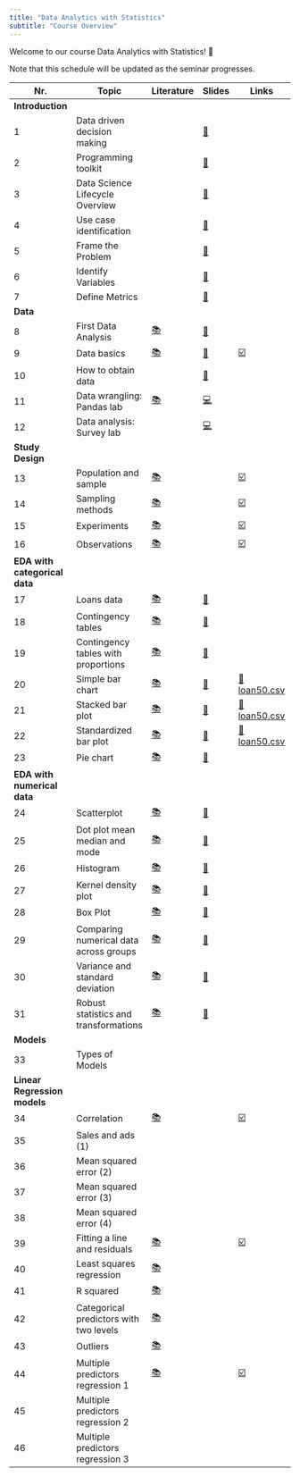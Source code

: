 ```yaml
---
title: "Data Analytics with Statistics"
subtitle: "Course Overview"
---
```


Welcome to our course Data Analytics with Statistics! 👋  

:::{.callout-note}
 Note that this schedule will be updated as the seminar progresses.
:::


Nr.	|	Topic	|	Literature	|		Slides		|	Links	|		Code		|	Lecture/Online	|
---	|	---	|	---	|		---		|	---	|		---		|	---	|
	|	**Introduction**	|		|				|		|				|		|
1	|	Data driven decision making	|		|		[📑](https://docs.google.com/presentation/d/1AfzqhjEAfJ5X4Q8YC9GK14jEBfdDXEIRmXonriwYHNY/export/pdf)		|		|				|	L	|
2	|	Programming toolkit	|		|		[📑](https://docs.google.com/presentation/d/1AHDCyelaOumvZ9-MRLEaSGCulXvvo-hcoFRrTESQW-c/export/pdf)		|		|				|	L	|
3	|	Data Science Lifecycle Overview	|		|		[📑](https://docs.google.com/presentation/d/1LR0LmvKFycE3MIjfDEp6L_bGdJtCOe60rFycWIYayBI/export/pdf)		|		|				|	L	|
4	|	Use case identification	|		|		[📑](https://docs.google.com/presentation/d/1RT7IhYgLgNJ8RiT28sMr8Mfyk5y_e-rfYg3jRsPKGEA/export/pdf)		|		|				|		|
5	|	Frame the Problem	|		|		[📑](https://docs.google.com/presentation/d/12WRK3EgiHOHz2vsJnYxIxNvDQmjTMax1iTSqsjVr7JY/export/pdf)		|		|				|		|
6	|	Identify Variables	|		|		[📑](https://docs.google.com/presentation/d/1VqXuDX_3VFNOGMw3y3uQmvFr2m7b6BlW3if_icQSstM/export/pdf)		|		|				|		|
7	|	Define Metrics	|		|		[📑](https://docs.google.com/presentation/d/1vlVqqU4Frt8y_GaCs4qVx7EVPyNravGhpgkV6tGeYmY/export/pdf)		|		|				|		|
	|	**Data**	|		|				|		|				|		|
8	|	First Data Analysis	|	[📚](https://openintro-ims.netlify.app/data-hello.html#case-study-stents-strokes)	|		[📑](https://docs.google.com/presentation/d/1YXoCWZv37c3u_cMBc3o2_IG_atDlGdLhCwin_Rciwck/export/pdf)		|		|		[💻](https://colab.research.google.com/github/kirenz/lab-ims/blob/main/ae/1_netflix.ipynb)		|	L	|
9	|	Data basics	|	[📚](https://openintro-ims.netlify.app/data-hello.html#data-basics)	|		[📑](https://docs.google.com/presentation/d/1IlR_HTTNE865xiT3GlXD5_RNZDMMtlbNKRftLXPPmsw/export/pdf)		|	[☑️](https://forms.gle/EJT7mcYgPi8drKgR9)	|				|	L	|
10	|	How to obtain data	|		|		[📑](https://docs.google.com/presentation/d/1zldRDAOqmjoJmY_D4-ZkWfhwaklt-UfAPKH4G5kmFVY/export/pdf)		|		|				|		|
11	|	Data wrangling: Pandas lab	|	[📚](https://pandas.pydata.org/docs/)	|		[💻](https://kirenz.github.io/lab-pandas-intro)		|		|				|		|
12	|	Data analysis: Survey lab	|		|		[💻](https://kirenz.github.io/lab-survey)		|		|				|		|
	|	**Study Design**	|		|				|		|				|		|
13	|	Population and sample	|	[📚](https://openintro-ims.netlify.app/data-design.html#data-design)	|	<!--	[📑](https://docs.google.com/presentation/d/1QPdxp5sFumf9zee-WypsuzSkY7n_hvkhFsdJkRF3-pw/export/pdf)	-->	|	[☑️](https://forms.gle/qPYg55ncRyUGCqXH8)	|				|		|
14	|	Sampling methods	|	[📚](https://openintro-ims.netlify.app/data-design.html#sampling-principles-strategies)	|	<!--	[📑](https://docs.google.com/presentation/d/1Rby9NR9F8pu1xHka0Xt1vvbH-oDRfrFC-bwb49IbhA8/export/pdf)	-->	|	[☑️](https://forms.gle/SnQsTPKF5CRQ1Wa49)	|				|		|
15	|	Experiments	|	[📚](https://openintro-ims.netlify.app/data-design.html#experiments)	|	<!--	[📑](https://docs.google.com/presentation/d/1FTNBLYBCId2qsL1sMJf3qgBtaFH3hpbUm8lPck5BaTQ/export/pdf)	-->	|	[☑️](https://forms.gle/6Tu92Ez83XANW8Un6)	|				|		|
16	|	Observations	|	[📚](https://openintro-ims.netlify.app/data-design.html#observational-studies)	|	<!--	[📑](https://docs.google.com/presentation/d/1Oz5T_nuO1UFcjbliFmsEQWxG1dKJHDPPNWDeTvukxbE/export/pdf)	-->	|	[☑️](https://forms.gle/V36KmsTjeH2finms9)	|				|		|
	|	**EDA with categorical data**	|		|	<!--		-->	|		|				|		|
17	|	Loans data	|	[📚](https://openintro-ims.netlify.app/explore-categorical.html#explore-categorical)	|		[📑](https://docs.google.com/presentation/d/1o0TVpTvndPA1J23CdTtEThYSekjudkGXuW9HiEA65yc/export/pdf)		|		|		[💻](https://colab.research.google.com/github/kirenz/lab-altair/blob/main/ae/04-1-data-overview.ipynb)		|		|
18	|	Contingency tables	|	[📚](https://openintro-ims.netlify.app/explore-categorical.html#contingency-tables-and-bar-plots)	|		[📑](https://docs.google.com/presentation/d/1xIfx5wWjSi2ciGDo3OcYmjOYWzQZ5jWC-UwqioKKO6k/export/pdf)		|		|		[💻](https://colab.research.google.com/github/kirenz/lab-altair/blob/main/ae/04-1-contingency-table.ipynb)		|		|
19	|	Contingency tables with proportions	|	[📚](https://openintro-ims.netlify.app/explore-categorical.html#row-and-column-proportions)	|		[📑](https://docs.google.com/presentation/d/1fY1jRrnluZg9MDei9hcdtCRmRXlUqCg6lonQVzkItPQ/export/pdf)		|		|		[💻](https://colab.research.google.com/github/kirenz/lab-altair/blob/main/ae/04-3-row-column-proportions.ipynb)		|		|
20	|	Simple bar chart	|	[📚](https://openintro-ims.netlify.app/explore-categorical.html#contingency-tables-and-bar-plots)	|		[📑](https://docs.google.com/presentation/d/1RpYvnIxE5QCK3-urCa76CHUvDqOKlFb7TdAn6XgYjew/export/pdf)		|	[💽 loan50.csv](https://raw.githubusercontent.com/kirenz/datasets/master/loan50.csv)	|		[💻](https://colab.research.google.com/github/kirenz/lab-altair/blob/main/ae/04-1-bar-chart-altair.ipynb)		|	L	|
21	|	Stacked bar plot	|	[📚](https://openintro-ims.netlify.app/explore-categorical.html#bar-plots-with-two-variables)	|		[📑](https://docs.google.com/presentation/d/1TU5pqJqfgzcBRitDtSxjdRPhwl2TM9Rt3u3FHTPT020/export/pdf)		|	[💽 loan50.csv](https://raw.githubusercontent.com/kirenz/datasets/master/loan50.csv)	|		[💻](https://colab.research.google.com/github/kirenz/lab-altair/blob/main/ae/04-2-stacked-bar-chart-altair.ipynb)		|	L	|
22	|	Standardized bar plot	|	[📚](https://openintro-ims.netlify.app/explore-categorical.html#bar-plots-with-two-variables)	|		[📑](https://docs.google.com/presentation/d/1BV7XwkZLfTMe5acsDomL3pcSsNhatpswRa11XuzNuLQ/export/pdf)		|	[💽 loan50.csv](https://raw.githubusercontent.com/kirenz/datasets/master/loan50.csv)	|		[💻](https://colab.research.google.com/github/kirenz/lab-altair/blob/main/ae/04-2-standardized-bar-chart-altair.ipynb)		|	L	|
23	|	Pie chart	|	[📚](https://openintro-ims.netlify.app/explore-categorical.html#pie-charts)	|		[📑](https://docs.google.com/presentation/d/1Ks3jugleTrpLHwI0CDcPl2P7Uvj5z-iR35iTKJeNGxY/export/pdf)		|		|		[💻](https://colab.research.google.com/github/kirenz/lab-altair/blob/main/ae/04-4-pie-charts-altair.ipynb)		|		|
	|	**EDA with numerical data**	|		|				|		|				|		|
24	|	Scatterplot	|	[📚](https://openintro-ims.netlify.app/explore-numerical.html#scatterplots)	|		[📑](https://docs.google.com/presentation/d/1K13NYtk-fXgIZCszUWkSN1FWqLPf8Ey8U7l9YZSQDtU/export/pdf)		|		|		[💻](https://colab.research.google.com/github/kirenz/lab-altair/blob/main/ae/05-1-scatterplot-paired-data-altair.ipynb)		|		|
25	|	Dot plot mean median and mode	|	[📚](https://openintro-ims.netlify.app/explore-numerical.html#dotplots)	|		[📑](https://docs.google.com/presentation/d/1x0gxZ063LQOHHvvTdwP_086HPfl3Ul2PuzGDZFLXzI0/export/pdf)		|		|		[💻](https://colab.research.google.com/github/kirenz/lab-altair/blob/main/ae/05-2-dot-plots-mean-altair.ipynb)		|	L	|
26	|	Histogram 	|	[📚](https://openintro-ims.netlify.app/explore-numerical.html#histograms)	|		[📑](https://docs.google.com/presentation/d/1tpbG5V28sIVdLuE_oIWzz59tRMRNL8baXu2xHzE4Hb4/export/pdf)		|		|		[💻](https://colab.research.google.com/github/kirenz/lab-altair/blob/main/ae/05-3-histograms-altair.ipynb)		|	L	|
27	|	Kernel density plot	|	[📚](https://openintro-ims.netlify.app/explore-numerical.html#histograms)	|		[📑](https://docs.google.com/presentation/d//export/pdf)		|		|		[💻](https://colab.research.google.com/github/kirenz/lab-altair/blob/main/ae/05-3-histograms-kernel-density-altair.ipynb)		|	L	|
28	|	Box Plot	|	[📚](https://openintro-ims.netlify.app/explore-numerical.html#boxplots)	|		[📑](https://docs.google.com/presentation/d/1VqT9rAbE_1zfhLrWNiQRiOjiJ0-pSjN1T0DM_BMAl_A/export/pdf)		|		|		[💻](https://colab.research.google.com/github/kirenz/lab-altair/blob/main/ae/05-5-box-plot-altair.ipynb)		|	L	|
29	|	Comparing numerical data across groups	|	[📚](https://openintro-ims.netlify.app/explore-categorical.html#comparing-numerical-data-across-groups)	|		[📑](https://docs.google.com/presentation/d/1yWzxDmaSVwygOQoAuRdYLq_32lIe_utHlaOWW5f63jk/export/pdf)		|		|		[💻](https://colab.research.google.com/github/kirenz/lab-altair/blob/main/ae/04-6-comparisons-across-groups-altair.ipynb)		|	L	|
30	|	Variance and standard deviation	|	[📚](https://openintro-ims.netlify.app/explore-numerical.html#histograms)	|		[📑](https://docs.google.com/presentation/d/1bsu5VJyS1LMFM3N6oh66dQ-Qf3DWiqRMPvasIbRqpLU/export/pdf)		|		|				|		|
31	|	Robust statistics and transformations	|	[📚](https://openintro-ims.netlify.app/explore-numerical.html#robust-statistics)	|		[📑](https://docs.google.com/presentation/d/16Oy2-hXJgTd4IUjYSj6ZN0gBimS_Oe5OSpe7B6I91qg/export/pdf)		|		|				|		|
	|	**Models**	|		|	<!--			|		|				|		|
32	|	Statistical Learning, Machine Learning	|		|	<!--	[📑](https://docs.google.com/presentation/d/1P3MkbJseVwLggUP_lGoNoZ3mk4_nOOBFZ6GmVzvBCzM/export/pdf)	-->	|		|				|		|
33	|	Types of Models	|		|	<!--	[📑](https://docs.google.com/presentation/d/1ZycVKQLPSHGUv3Mga1CE3BHTL0W_gfszs6SkEh7fzeU/export/pdf)	-->	|		|				|		|
	|	**Linear Regression models**	|		|	<!--		-->	|		|				|		|
34	|	Correlation	|	[📚](https://openintro-ims.netlify.app/model-slr.html#describing-linear-relationships-with-correlation)	|	<!--	[📑](https://docs.google.com/presentation/d/1JyvtQBRiUhjncLki3ozy4SvvgwRqS7Gmj_vUpFokzzo/export/pdf)	-->	|	[☑️](https://forms.gle/5ntV6z8yHk8g4qgZ8)	|	<!--	[💻](https://colab.research.google.com/github/kirenz/lab-ims/blob/main/ims/07-2-correlation.ipynb)	-->	|		|
35	|	Sales and ads (1)	|		|	<!--	[📑](https://docs.google.com/presentation/d/1q9o_PycjwItr-5PxotZFFzkwdqvo8fVskv_Y0H1CbxE/export/pdf)	-->	|		|	<!--	[💻](https://colab.research.google.com/github/kirenz/lab-models/blob/main/ae/1_intro_sales.ipynb)	-->	|		|
36	|	Mean squared error (2)	|		|	<!--	[📑](https://docs.google.com/presentation/d/1DnX0RnGCguOE2elQJFrcu2efZp6hjre7fsTrAfBJQTA/export/pdf)	-->	|		|	<!--	[💻](https://colab.research.google.com/github/kirenz/lab-models/blob/main/ae/2_mse.ipynb)	-->	|		|
37	|	Mean squared error (3)	|		|	<!--	NA	-->	|		|	<!--	[💻](https://colab.research.google.com/github/kirenz/lab-models/blob/main/ae/3_mse.ipynb)	-->	|		|
38	|	Mean squared error (4)	|		|	<!--	NA	-->	|		|	<!--	[💻](https://colab.research.google.com/github/kirenz/lab-models/blob/main/ae/4_mse.ipynb)	-->	|		|
39	|	Fitting a line and residuals	|	[📚](https://openintro-ims.netlify.app/model-slr.html#fit-line-res-cor)	|	<!--	[📑](https://docs.google.com/presentation/d/18xWbx5rkptYfOaqzpfIc7RD-LC9Y-Wgs_7tz9Z2a2hg/export/pdf)	-->	|	[☑️](https://forms.gle/JFMXzjByDRGZtbDx8)	|	<!--	[💻](https://colab.research.google.com/github/kirenz/lab-ims/blob/main/ims/07-1-fitting.ipynb)	-->	|		|
40	|	Least squares regression	|	[📚](https://openintro-ims.netlify.app/model-slr.html#least-squares-regression)	|	<!--	[📑](https://docs.google.com/presentation/d/1jreIuC0fOiVPHt6CUNYb-Kb4uKogCeftBZP5Zum6jSQ/export/pdf)	-->	|		|	<!--	[💻](https://colab.research.google.com/github/kirenz/lab-ims/blob/main/ims/07-3-least-squares.ipynb)	-->	|		|
41	|	R squared	|	[📚](https://openintro-ims.netlify.app/model-slr.html#r-squared)	|	<!--	[📑](https://docs.google.com/presentation/d/1ZIijR7F877M9peDH2rhb3IO7dP6JGDd1ypz_C2pAyGI/export/pdf)	-->	|		|	<!--	[💻](https://colab.research.google.com/github/kirenz/lab-ims/blob/main/ims/07-4-strength-fit.ipynb)	-->	|		|
42	|	Categorical predictors with two levels	|	[📚](https://openintro-ims.netlify.app/model-slr.html#categorical-predictor-two-levels)	|	<!--	[📑](https://docs.google.com/presentation/d/1Ca1pslYtl_bsPgY00JMhseV4klnU81AWw6s5Y8a15PA/export/pdf)	-->	|		|	<!--	[💻](https://colab.research.google.com/github/kirenz/lab-ims/blob/main/ims/07-5-categorical.ipynb)	-->	|		|
43	|	Outliers	|	[📚](https://openintro-ims.netlify.app/model-slr.html#outliers-in-regression)	|	<!--	[📑](https://docs.google.com/presentation/d/1UxbXpM0_BtZu9nAUczUopOOGT39hzn9Ucz0jOTYmM_Y/export/pdf)	-->	|		|	<!--		-->	|		|
44	|	Multiple predictors regression 1	|	[📚](https://openintro-ims.netlify.app/model-mlr.html#model-mlr)	|	<!--	[📑](https://docs.google.com/presentation/d/1ijhtWW58Kx1-ltulPSc1dKotJrXS7ZTGi6RFCKOGStA/export/pdf)	-->	|	[☑️](https://forms.gle/wHPHMvbTDczNaQD97)	|	<!--	[💻](https://colab.research.google.com/github/kirenz/lab-ims/blob/main/ims/08a-1-multiple.ipynb)	-->	|		|
45	|	Multiple predictors regression 2	|		|	<!--	NA	-->	|		|	<!--	[💻](https://colab.research.google.com/github/kirenz/lab-ims/blob/main/ims/08a-2-multiple.ipynb)	-->	|		|
46	|	Multiple predictors regression 3	|		|	<!--	NA	-->	|		|	<!--	[💻](https://colab.research.google.com/github/kirenz/lab-ims/blob/main/ims/08a-3-multiple.ipynb)	-->	|		|